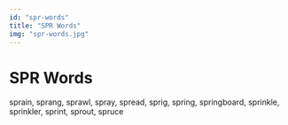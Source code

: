 ```yaml
---
id: "spr-words"
title: "SPR Words"
img: "spr-words.jpg"
---
```


# SPR Words

sprain, sprang, sprawl, spray, spread, sprig, spring, springboard, sprinkle, sprinkler, sprint, sprout, spruce

